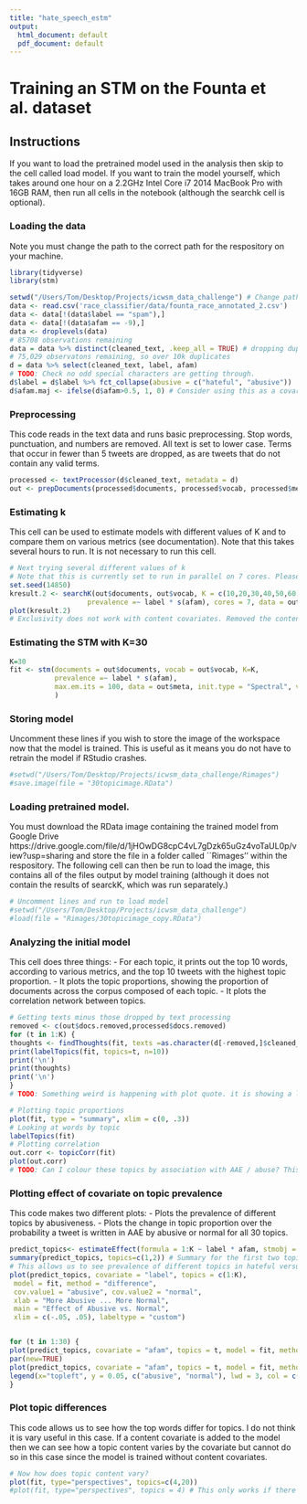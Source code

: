 ```yaml
---
title: "hate_speech_estm"
output:
  html_document: default
  pdf_document: default
---
```


# Training an STM on the Founta et al. dataset

## Instructions

If you want to load the pretrained model used in the analysis then skip to the cell called load model. If you want to train the model yourself, which takes around one hour on a 2.2GHz Intel Core i7 2014 MacBook Pro with 16GB RAM, then run all cells in the notebook (although the searchk cell is optional). 

### Loading the data
Note you must change the path to the correct path for the respository on your machine.
```r
library(tidyverse)
library(stm)

setwd("/Users/Tom/Desktop/Projects/icwsm_data_challenge") # Change path to the correct path for the icwsm_data_challenge github repository
data <- read.csv('race_classifier/data/founta_race_annotated_2.csv') 
data <- data[!(data$label == "spam"),]
data <- data[!(data$afam == -9),]
data <- droplevels(data)
# 85708 observations remaining
data = data %>% distinct(cleaned_text, .keep_all = TRUE) # dropping duplicates, keeping first. .keep_all pertains to variables
# 75,029 observatons remaining, so over 10k duplicates
d = data %>% select(cleaned_text, label, afam)
# TODO: Check no odd special characters are getting through.
d$label = d$label %>% fct_collapse(abusive = c("hateful", "abusive"))
d$afam.maj <- ifelse(d$afam>0.5, 1, 0) # Consider using this as a covariate for content (it can only take binary values)
```

### Preprocessing
This code reads in the text data and runs basic preprocessing. Stop words, punctuation, and numbers are removed. All text is set to lower case. Terms that occur in fewer than 5 tweets are dropped, as are tweets that do not contain any valid terms.
```r
processed <- textProcessor(d$cleaned_text, metadata = d)
out <- prepDocuments(processed$documents, processed$vocab, processed$meta, lower.thres = 5)
```


### Estimating k
This cell can be used to estimate models with different values of K and to compare them on various metrics (see documentation). Note that this takes several hours to run. It is not necessary to run this cell.
```r
# Next trying several different values of k
# Note that this is currently set to run in parallel on 7 cores. Please change this variable if you want to run on a different number of cores or remove it to stop parallel computing.
set.seed(14850)
kresult.2 <- searchK(out$documents, out$vocab, K = c(10,20,30,40,50,60), N = 5000, 
                   prevalence =~ label * s(afam), cores = 7, data = out$meta)
plot(kresult.2)
# Exclusivity does not work with content covariates. Removed the content covariate from the searchK function.
```

### Estimating the STM with K=30

```r
K=30
fit <- stm(documents = out$documents, vocab = out$vocab, K=K, 
           prevalence =~ label * s(afam),
           max.em.its = 100, data = out$meta, init.type = "Spectral", verbose = TRUE
           )
```

### Storing model 
Uncomment these lines if you wish to store the image of the workspace now that the model is trained. This is useful as it means you do not have to retrain the model if RStudio crashes.
```r
#setwd("/Users/Tom/Desktop/Projects/icwsm_data_challenge/Rimages")
#save.image(file = "30topicimage.RData")
```

### Loading pretrained model.
You must download the RData image containing the trained model from Google Drive https://drive.google.com/file/d/1jHOwDG8cpC4vL7gDzk65uGz4voTaUL0p/view?usp=sharing and store the file in a folder called ``Rimages'' within the respository. The following cell can then be run to load the image, this contains all of the files output by model training (although it does not contain the results of searckK, which was run separately.)

```R
# Uncomment lines and run to load model
#setwd("/Users/Tom/Desktop/Projects/icwsm_data_challenge")
#load(file = "Rimages/30topicimage_copy.RData")
```

### Analyzing the initial model
This cell does three things:
  - For each topic, it prints out the top 10 words, according to various metrics, and the top 10 tweets with the highest topic proportion.
  - It plots the topic proportions, showing the proportion of documents across the corpus composed of each topic.
  - It plots the correlation network between topics.
```r
# Getting texts minus those dropped by text processing
removed <- c(out$docs.removed,processed$docs.removed)
for (t in 1:K) {
thoughts <- findThoughts(fit, texts =as.character(d[-removed,]$cleaned_text), topic=t, n = 10)
print(labelTopics(fit, topics=t, n=10))
print('\n')
print(thoughts)
print('\n')
}
# TODO: Something weird is happening with plot quote. it is showing a list object rather than the document itself. It is still usable but not as a plot

# Plotting topic proportions
plot(fit, type = "summary", xlim = c(0, .3))
# Looking at words by topic
labelTopics(fit)
# Plotting correlation
out.corr <- topicCorr(fit)
plot(out.corr)
# TODO: Can I colour these topics by association with AAE / abuse? This would then allow us to see if there are clusters of topics that are racialized / and abusive
```


### Plotting effect of covariate on topic prevalence
This code makes two different plots:
  - Plots the prevalence of different topics by abusiveness.
  - Plots the change in topic proportion over the probability a tweet is written in AAE by abusive or normal for all 30 topics.
```r
predict_topics<- estimateEffect(formula = 1:K ~ label * afam, stmobj = fit, metadata = out$meta, uncertainty = "Global")
summary(predict_topics, topics=c(1,2)) # Summary for the first two topics
# This allows us to see prevalence of different topics in hateful versus normal tweets
plot(predict_topics, covariate = "label", topics = c(1:K),
 model = fit, method = "difference",
 cov.value1 = "abusive", cov.value2 = "normal",
 xlab = "More Abusive ... More Normal",
 main = "Effect of Abusive vs. Normal",
 xlim = c(-.05, .05), labeltype = "custom")


for (t in 1:30) {
plot(predict_topics, covariate = "afam", topics = t, model = fit, method = "continuous", xlab = "Prob. AAE", moderator = "label", moderator.value = "abusive", linecol = "red", ylim = c(0, .6), printlegend = F)
par(new=TRUE)
plot(predict_topics, covariate = "afam", topics = t, model = fit, method = "continuous", xlab = "Prob. AAE", moderator = "label", moderator.value = "normal", linecol = "blue", ylim = c(0, .6), printlegend = F, main = paste("Topic", as.character(t), sep = " ") )
legend(x="topleft", y = 0.05, c("abusive", "normal"), lwd = 3, col = c("red", "blue"))
}
```

### Plot topic differences
This code allows us to see how the top words differ for topics. I do not think it is vary useful in this case. If a content covariate is added to the model then we can see how a topic content varies by the covariate but cannot do so in this case since the model is trained without content covariates.
```r
# Now how does topic content vary?
plot(fit, type="perspectives", topics=c(4,20))
#plot(fit, type="perspectives", topics = 4) # This only works if there is a content covariate included.
```